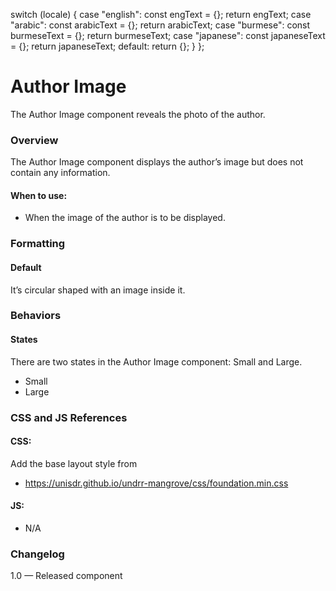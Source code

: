 
  switch (locale) {
    case "english":
      const engText = {};
      return engText;
    case "arabic":
      const arabicText = {};
      return arabicText;
    case "burmese":
      const burmeseText = {};
      return burmeseText;
    case "japanese":
      const japaneseText = {};
      return japaneseText;
    default:
      return {};
  }
};

<Meta of={AuthorImagesStories} />

# Author Image

The Author Image component reveals the photo of the author.

### Overview

The Author Image component displays the author’s image but does not contain any information.

#### When to use:

* When the image of the author is to be displayed.

### Formatting

#### Default

It’s circular shaped with an image inside it.

### Behaviors

#### States

There are two states in the Author Image component: Small and Large.

* Small
* Large

<Canvas />

### CSS and JS References

#### CSS:

Add the base layout style from

* https://unisdr.github.io/undrr-mangrove/css/foundation.min.css

#### JS:

* N/A

### Changelog

1.0 — Released component
